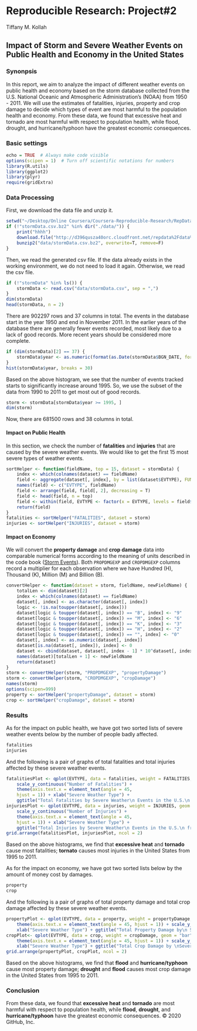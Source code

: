 Reproducible Research: Project#2
==========================================
Tiffany M. Kollah

## Impact of Storm and Severe Weather Events on Public Health and Economy in the United States

### Synonpsis  
In this report, we aim to analyze the impact of different weather events on public health and economy based on the storm database collected from the U.S. National Oceanic and Atmospheric Administration's (NOAA) from 1950 - 2011. We will use the estimates of fatalities, injuries, property and crop damage to decide which types of event are most harmful to the population health and economy. From these data, we found that excessive heat and tornado are most harmful with respect to population health, while flood, drought, and hurricane/typhoon have the greatest economic consequences.

### Basic settings
```r
echo = TRUE  # Always make code visible
options(scipen = 1)  # Turn off scientific notations for numbers
library(R.utils)
library(ggplot2)
library(plyr)
require(gridExtra)
```

### Data Processing
First, we download the data file and unzip it.
```r
setwd("~/Desktop/Online Coursera/Coursera-Reproducible-Research/RepData_PeerAssessment2/")
if (!"stormData.csv.bz2" %in% dir("./data/")) {
    print("hhhh")
    download.file("http://d396qusza40orc.cloudfront.net/repdata%2Fdata%2FStormData.csv.bz2", destfile = "data/stormData.csv.bz2")
    bunzip2("data/stormData.csv.bz2", overwrite=T, remove=F)
}
```
Then, we read the generated csv file. If the data already exists in the working environment, we do not need to load it again. Otherwise, we read the csv file.
```r
if (!"stormData" %in% ls()) {
    stormData <- read.csv("data/stormData.csv", sep = ",")
}
dim(stormData)
head(stormData, n = 2)
```
There are 902297 rows and 37 columns in total.
The events in the database start in the year 1950 and end in November 2011. In the earlier years of the database there are generally fewer events recorded, most likely due to a lack of good records. More recent years should be considered more complete.

```r
if (dim(stormData)[2] == 37) {
    stormData$year <- as.numeric(format(as.Date(stormData$BGN_DATE, format = "%m/%d/%Y %H:%M:%S"), "%Y"))
}
hist(stormData$year, breaks = 30)
```  

Based on the above histogram, we see that the number of events tracked starts to significantly increase around 1995. So, we use the subset of the data from 1990 to 2011 to get most out of good records.
```r
storm <- stormData[stormData$year >= 1995, ]
dim(storm)
```
Now, there are 681500 rows and 38 columns in total.

#### Impact on Public Health
In this section, we check the number of **fatalities** and **injuries** that are caused by the severe weather events. We would like to get the first 15 most severe types of weather events.
```r
sortHelper <- function(fieldName, top = 15, dataset = stormData) {
    index <- which(colnames(dataset) == fieldName)
    field <- aggregate(dataset[, index], by = list(dataset$EVTYPE), FUN = "sum")
    names(field) <- c("EVTYPE", fieldName)
    field <- arrange(field, field[, 2], decreasing = T)
    field <- head(field, n = top)
    field <- within(field, EVTYPE <- factor(x = EVTYPE, levels = field$EVTYPE))
    return(field)
}
fatalities <- sortHelper("FATALITIES", dataset = storm)
injuries <- sortHelper("INJURIES", dataset = storm)
```

#### Impact on Economy
We will convert the **property damage** and **crop damage** data into comparable numerical forms according to the meaning of units described in the code book ([Storm Events](http://ire.org/nicar/database-library/databases/storm-events/)). Both `PROPDMGEXP` and `CROPDMGEXP` columns record a multiplier for each observation where we have Hundred (H), Thousand (K), Million (M) and Billion (B).

```r
convertHelper <- function(dataset = storm, fieldName, newFieldName) {
    totalLen <- dim(dataset)[2]
    index <- which(colnames(dataset) == fieldName)
    dataset[, index] <- as.character(dataset[, index])
    logic <- !is.na(toupper(dataset[, index]))
    dataset[logic & toupper(dataset[, index]) == "B", index] <- "9"
    dataset[logic & toupper(dataset[, index]) == "M", index] <- "6"
    dataset[logic & toupper(dataset[, index]) == "K", index] <- "3"
    dataset[logic & toupper(dataset[, index]) == "H", index] <- "2"
    dataset[logic & toupper(dataset[, index]) == "", index] <- "0"
    dataset[, index] <- as.numeric(dataset[, index])
    dataset[is.na(dataset[, index]), index] <- 0
    dataset <- cbind(dataset, dataset[, index - 1] * 10^dataset[, index])
    names(dataset)[totalLen + 1] <- newFieldName
    return(dataset)
}
storm <- convertHelper(storm, "PROPDMGEXP", "propertyDamage")
storm <- convertHelper(storm, "CROPDMGEXP", "cropDamage")
names(storm)
options(scipen=999)
property <- sortHelper("propertyDamage", dataset = storm)
crop <- sortHelper("cropDamage", dataset = storm)
```

### Results
As for the impact on public health, we have got two sorted lists of severe weather events below by the number of people badly affected.
```r
fatalities
injuries
```
And the following is a pair of graphs of total fatalities and total injuries affected by these severe weather events. 
```r
fatalitiesPlot <- qplot(EVTYPE, data = fatalities, weight = FATALITIES, geom = "bar", binwidth = 1) + 
    scale_y_continuous("Number of Fatalities") + 
    theme(axis.text.x = element_text(angle = 45, 
    hjust = 1)) + xlab("Severe Weather Type") + 
    ggtitle("Total Fatalities by Severe Weather\n Events in the U.S.\n from 1995 - 2011")
injuriesPlot <- qplot(EVTYPE, data = injuries, weight = INJURIES, geom = "bar", binwidth = 1) + 
    scale_y_continuous("Number of Injuries") + 
    theme(axis.text.x = element_text(angle = 45, 
    hjust = 1)) + xlab("Severe Weather Type") + 
    ggtitle("Total Injuries by Severe Weather\n Events in the U.S.\n from 1995 - 2011")
grid.arrange(fatalitiesPlot, injuriesPlot, ncol = 2)
```  

Based on the above histograms, we find that **excessive heat** and **tornado** cause most fatalities; **tornato** causes most injuries in the United States from 1995 to 2011.

As for the impact on economy, we have got two sorted lists below by the amount of money cost by damages.  

```r
property
crop
```
And the following is a pair of graphs of total property damage and total crop damage affected by these severe weather events. 
```r
propertyPlot <- qplot(EVTYPE, data = property, weight = propertyDamage, geom = "bar", binwidth = 1) + 
    theme(axis.text.x = element_text(angle = 45, hjust = 1)) + scale_y_continuous("Property Damage in US dollars")+ 
    xlab("Severe Weather Type") + ggtitle("Total Property Damage by\n Severe Weather Events in\n the U.S. from 1995 - 2011")
cropPlot<- qplot(EVTYPE, data = crop, weight = cropDamage, geom = "bar", binwidth = 1) + 
    theme(axis.text.x = element_text(angle = 45, hjust = 1)) + scale_y_continuous("Crop Damage in US dollars") + 
    xlab("Severe Weather Type") + ggtitle("Total Crop Damage by \nSevere Weather Events in\n the U.S. from 1995 - 2011")
grid.arrange(propertyPlot, cropPlot, ncol = 2)
```  

Based on the above histograms, we find that **flood** and **hurricane/typhoon** cause most property damage; **drought** and **flood** causes most crop damage in the United States from 1995 to 2011.

### Conclusion  
From these data, we found that **excessive heat** and **tornado** are most harmful with respect to population health, while **flood**, **drought**, and **hurricane/typhoon** have the greatest economic consequences.
© 2020 GitHub, Inc.
